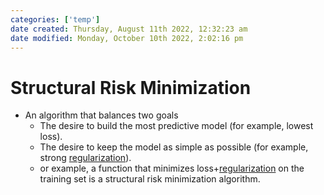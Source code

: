 ```yaml
---
categories: ['temp']
date created: Thursday, August 11th 2022, 12:32:23 am
date modified: Monday, October 10th 2022, 2:02:16 pm
---
```


# Structural Risk Minimization
- An algorithm that balances two goals
	- The desire to build the most predictive model (for example, lowest loss).
	- The desire to keep the model as simple as possible (for example, strong [regularization](regularization.qmd)).
	- or example, a function that minimizes loss+[regularization](regularization.qmd) on the training set is a structural risk minimization algorithm.




